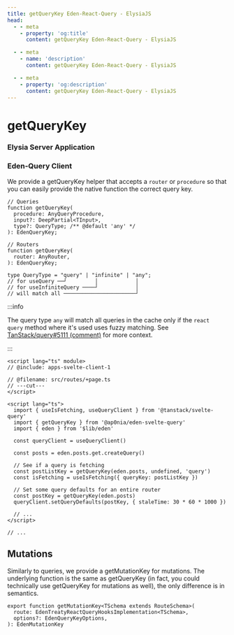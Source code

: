 ```yaml
---
title: getQueryKey Eden-React-Query - ElysiaJS
head:
  - - meta
    - property: 'og:title'
      content: getQueryKey Eden-React-Query - ElysiaJS

  - - meta
    - name: 'description'
      content: getQueryKey Eden-React-Query - ElysiaJS

  - - meta
    - property: 'og:description'
      content: getQueryKey Eden-React-Query - ElysiaJS
---
```



# getQueryKey

### Elysia Server Application

<Server />

### Eden-Query Client

<Client />

We provide a getQueryKey helper that accepts a `router` or `procedure` so that you can easily provide the native function the correct query key.

```tsx
// Queries
function getQueryKey(
  procedure: AnyQueryProcedure,
  input?: DeepPartial<TInput>,
  type?: QueryType; /** @default 'any' */
): EdenQueryKey;

// Routers
function getQueryKey(
  router: AnyRouter,
): EdenQueryKey;

type QueryType = "query" | "infinite" | "any";
// for useQuery ──┘         │            │
// for useInfiniteQuery ────┘            │
// will match all ───────────────────────┘
```

:::info

The query type `any` will match all queries in the cache only if the `react query` method where it's used uses fuzzy matching.
See [TanStack/query#5111 (comment)](https://github.com/TanStack/query/issues/5111#issuecomment-1464864361) for more context.

:::

```svelte twoslash title=src/routes/+page.svelte
<script lang="ts" module>
// @include: apps-svelte-client-1

// @filename: src/routes/+page.ts
// ---cut---
</script>

<script lang="ts">
  import { useIsFetching, useQueryClient } from '@tanstack/svelte-query'
  import { getQueryKey } from '@ap0nia/eden-svelte-query'
  import { eden } from '$lib/eden'

  const queryClient = useQueryClient()

  const posts = eden.posts.get.createQuery()

  // See if a query is fetching
  const postListKey = getQueryKey(eden.posts, undefined, 'query')
  const isFetching = useIsFetching({ queryKey: postListKey })

  // Set some query defaults for an entire router
  const postKey = getQueryKey(eden.posts)
  queryClient.setQueryDefaults(postKey, { staleTime: 30 * 60 * 1000 })

  // ...
</script>

// ...
```

## Mutations

Similarly to queries, we provide a getMutationKey for mutations.
The underlying function is the same as getQueryKey (in fact, you could technically use getQueryKey for mutations as well),
the only difference is in semantics.

```tsx
export function getMutationKey<TSchema extends RouteSchema>(
  route: EdenTreatyReactQueryHooksImplementation<TSchema>,
  options?: EdenQueryKeyOptions,
): EdenMutationKey
```

